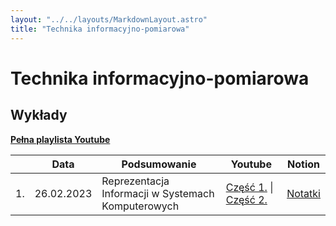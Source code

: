 ```yaml
---
layout: "../../layouts/MarkdownLayout.astro"
title: "Technika informacyjno-pomiarowa"
---
```


# Technika informacyjno-pomiarowa

## Wykłady

[**Pełna playlista Youtube**](https://www.youtube.com/playlist?list=PLxnzOnUpNzMAAeX1KSctnOTJul-Zk29bP)

<div class="overflow-auto">

|     | Data       | Podsumowanie                                       | Youtube                                                                              | Notion                                                                                                                               |
| --- | ---------- | -------------------------------------------------- | ------------------------------------------------------------------------------------ | ------------------------------------------------------------------------------------------------------------------------------------ |
| 1.  | 26.02.2023 | Reprezentacja Informacji w Systemach Komputerowych | [Część 1.](https://youtu.be/D0IXZkDOrMc) \| [Część 2.](https://youtu.be/91UjlnbMsxY) | [Notatki](https://zippy-tamarillo-525.notion.site/Elementy-logiki-i-arytmetyki-komputer-w-Wyk-ad-1-a7a0ca4214aa498f952bd926dcd6f529) |

</div>
